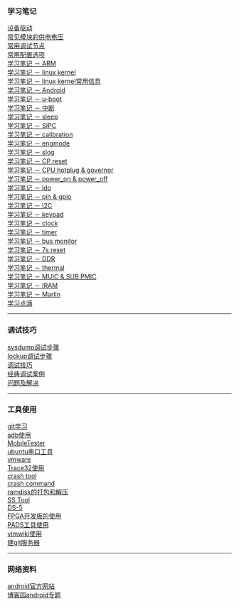 === 学习笔记 ===
[[设备驱动]]</BR>
[[常见模块的供电电压]]</BR>
[[常用调试节点]]</BR>
[[常用配置选项]]</BR>
[[学习笔记 － ARM]]</BR>
[[学习笔记 － linux kernel]]</BR>
[[学习笔记 － linux kernel常用信息]]</BR>
[[学习笔记 － Android]]</BR>
[[学习笔记 － u-boot]]</BR>
[[学习笔记 － 中断]]</BR>
[[学习笔记 － sleep]]</BR>
[[学习笔记 － SIPC]]</BR>
[[学习笔记 － calibration]]</BR>
[[学习笔记 － engmode]]</BR>
[[学习笔记 － slog]]</BR>
[[学习笔记 － CP reset]]</BR>
[[学习笔记 － CPU hotplug & governor]]</BR>
[[学习笔记 － power_on & power_off]]</BR>
[[学习笔记 － ldo]]</BR>
[[学习笔记 － pin & gpio]]</BR>
[[学习笔记 － I2C]]</BR>
[[学习笔记 － keypad]]</BR>
[[学习笔记 － clock]]</BR>
[[学习笔记 － timer]]</BR>
[[学习笔记 － bus monitor]]</BR>
[[学习笔记 － 7s reset]]</BR>
[[学习笔记 － DDR]]</BR>
[[学习笔记 － thermal]]</BR>
[[学习笔记 － MUIC & SUB PMIC]]</BR>
[[学习笔记 － IRAM]]</BR>
[[学习笔记 － Marlin]]</BR>
[[学习点滴]]</BR>

----
=== 调试技巧 ===
[[sysdump调试步骤]]</BR>
[[lockup调试步骤]]</BR>
[[调试技巧]]</BR>
[[经典调试案例]]</BR>
[[问题及解决]]</BR>

----
=== 工具使用 ===
[[git学习]]</BR>
[[adb使用]]</BR>
[[MobileTester]]</BR>
[[ubuntu串口工具]]</BR>
[[vmware]]</BR>
[[Trace32使用]]</BR>
[[crash tool]]</BR>
[[crash command]]</BR>
[[ramdisk的打包和解压]]</BR>
[[SS Tool]]</BR>
[[DS-5]]</BR>
[[FPGA开发板的使用]]</BR>
[[PADS工具使用]]</BR>
[[vimwiki使用]]</BR>
[[建git服务器]]</BR>

----
=== 网络资料 ===
[[http://developer.android.com/index.html|android官方网站]]</BR>
[[http://kb.cnblogs.com/zt/android/|博客园android专题]]</BR>

